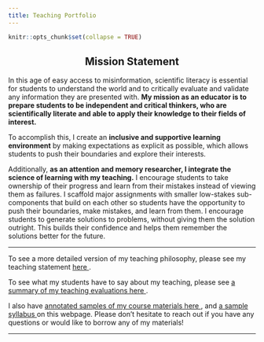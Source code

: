 ```yaml
---
title: Teaching Portfolio
---
```


```r
knitr::opts_chunk$set(collapse = TRUE)
```

<center><h2>Mission Statement</h2></center>


In this age of easy access to misinformation, scientific literacy is essential for students to understand the world and to critically evaluate and validate any information they are presented with. **My mission as an educator is to prepare students to be independent and critical thinkers, who are scientifically literate and able to apply their knowledge to their fields of interest.**

To accomplish this, I create an **inclusive and supportive learning environment** by making expectations as explicit as possible, which allows students to push their boundaries and explore their interests. 

Additionally, **as an attention and memory researcher, I integrate the science of learning with my teaching.** I encourage students to take ownership of their progress and learn from their mistakes instead of viewing them as failures. I scaffold major assignments with smaller low-stakes sub-components that build on each other so students have the opportunity to push their boundaries, make mistakes, and learn from them. I encourage students to generate solutions to problems, without giving them the solution outright. This builds their confidence and helps them remember the solutions better for the future. 

---


To see a more detailed version of my teaching philosophy, please see my teaching statement <a href=/teaching_statement/>here </a>.

To see what my students have to say about my teaching, please see <a href=/eff_teaching/>a summary of my teaching evaluations here </a>. 

I also have <a href = /sample_materials/> annotated samples of my course materials here </a>, and <a href = /syllabus/> a sample syllabus </a> on this webpage. Please don’t hesitate to reach out if you have any questions or would like to borrow any of my materials! 


---
